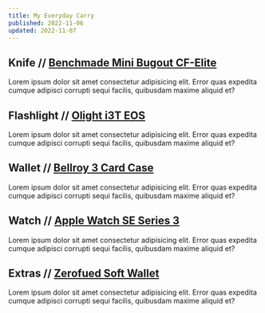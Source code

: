 ```yaml
---
title: My Everyday Carry
published: 2022-11-06
updated: 2022-11-07
---
```


## Knife // [Benchmade Mini Bugout CF-Elite](https://www.benchmade.com/533bk-2-mini-bugout.html)

Lorem ipsum dolor sit amet consectetur adipisicing elit. Error quas expedita cumque adipisci corrupti sequi facilis, quibusdam maxime aliquid et?

## Flashlight // [Olight i3T EOS](https://www.olightstore.com/i3t-eos.html)

Lorem ipsum dolor sit amet consectetur adipisicing elit. Error quas expedita cumque adipisci corrupti sequi facilis, quibusdam maxime aliquid et?

## Wallet // [Bellroy 3 Card Case](https://bellroy.com/products/phone-case-3-card)

Lorem ipsum dolor sit amet consectetur adipisicing elit. Error quas expedita cumque adipisci corrupti sequi facilis, quibusdam maxime aliquid et?

## Watch // [Apple Watch SE Series 3](https://www.apple.com/apple-watch-se/)

Lorem ipsum dolor sit amet consectetur adipisicing elit. Error quas expedita cumque adipisci corrupti sequi facilis, quibusdam maxime aliquid et?

## Extras // [Zerofued Soft Wallet](https://zerofeud.myshopify.com/products/zf-soft-wallet-pocket-pouch)

Lorem ipsum dolor sit amet consectetur adipisicing elit. Error quas expedita cumque adipisci corrupti sequi facilis, quibusdam maxime aliquid et?
